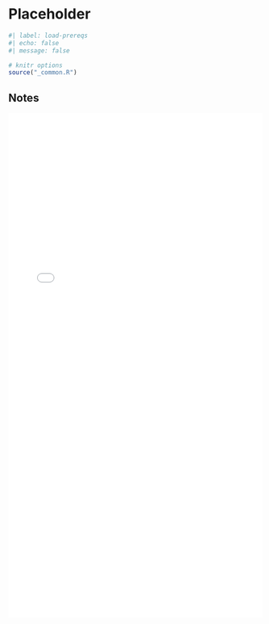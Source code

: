 # Placeholder

```r
#| label: load-prereqs
#| echo: false
#| message: false

# knitr options
source("_common.R")

```

## Notes 

<embed src="files/<placeholder>.pdf"type="application/pdf" width="100%" height="1000px"></embed>